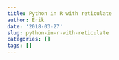 ```yaml
---
title: Python in R with reticulate
author: Erik
date: '2018-03-27'
slug: python-in-r-with-reticulate
categories: []
tags: []
---
```


